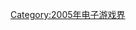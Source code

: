 {{Year by category
| m = 2
| c = 0
| d = 0
| y = 5
| cat = 結業電子遊戲公司
| in = 电子游戏界
| parent = 各年份結業電子遊戲公司
| subcat = 2005年結業公司
| sortkey = Video game
}}

[[Category:2005年电子游戏界|Category:2005年电子游戏界]]
